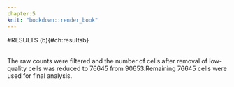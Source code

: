---
chapter:5
knit: "bookdown::render_book"
---

#RESULTS (b){#ch:resultsb}  

\textbf{Bonemarrow Dataset:}  
The raw counts were filtered and the number of cells after removal of low-quality cells was reduced to 76645 from 90653.Remaining 76645 cells were used for final analysis.
